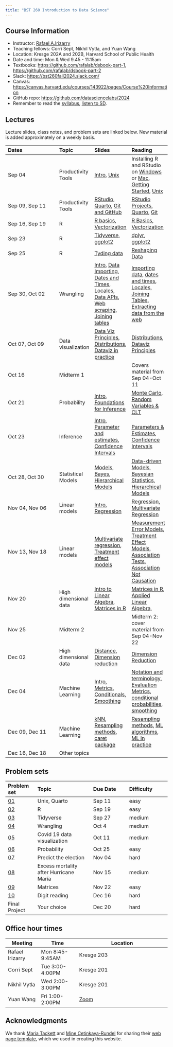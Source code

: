 ```yaml
---
title: "BST 260 Introduction to Data Science"
---
```


## Course Information

* Instructor: [Rafael A.Irizarry](https://rafalab.dfci.harvard.edu/)
* Teaching fellows:  Corri Sept, Nikhil Vytla, and Yuan Wang
* Location: Kresge 202A and 202B,	Harvard School of Public Health
* Date and time: Mon & Wed 9.45 - 11:15am
* Textbooks: <https://github.com/rafalab/dsbook-part-1>, <https://github.com/rafalab/dsbook-part-2>
* Slack: <https://bst260fall2024.slack.com/>
* Canvas: <https://canvas.harvard.edu/courses/143922/pages/Course%20Information>
* GitHub repo: <https://github.com/datasciencelabs/2024>
* Remember to read the [syllabus](syllabus.qmd), [listen to SD](https://www.youtube.com/embed/aL_fP5axQV4).

## Lectures 

Lecture slides, class notes, and problem sets are linked below. New material is added approximately on a weekly basis.

| Dates   | Topic  |    Slides | Reading |
|:-------------------|:---------|:----------|:----------|
| Sep 04 | Productivity Tools| [Intro](slides/00-intro.qmd), [Unix](slides/productivity/01-unix.qmd) | Installing R and RStudio on [Windows](https://teacherscollege.screenstepslive.com/a/1108074-install-r-and-rstudio-for-windows) or [Mac](https://teacherscollege.screenstepslive.com/a/1135059-install-r-and-rstudio-for-mac), [Getting Started](http://rafalab.dfci.harvard.edu/dsbook-part-1/R/getting-started.html), [Unix](http://rafalab.dfci.harvard.edu/dsbook-part-1/productivity/unix.html)|
| Sep 09,  Sep 11| Productivity Tools| [RStudio](slides/productivity/02-rstudio.qmd), [Quarto](slides/productivity/03-quarto.qmd), [Git and GitHub](slides/productivity/04-git.qmd) | [RStudio Projects, Quarto](https://rafalab.dfci.harvard.edu/dsbook-part-1/productivity/reproducible-projects.html), [Git](http://rafalab.dfci.harvard.edu/dsbook-part-1/productivity/git.html) |
| Sep 16, Sep 19 | R | [R basics](slides/R/05-r-basics.qmd), [Vectorization](slides/R/06-vectorization.qmd) |  [R Basics](http://rafalab.dfci.harvard.edu/dsbook-part-1/R/R-basics.html), [Vectorization](http://rafalab.dfci.harvard.edu/dsbook-part-1/R/programming-basics.html#sec-vectorization) |
| Sep 23 | R | [Tidyverse](slides/R/07-tidyverse.qmd), [ggplot2](slides/R/08-ggplot2.qmd) | [dplyr](http://rafalab.dfci.harvard.edu/dsbook-part-1/R/tidyverse.html), [ggplot2](http://rafalab.dfci.harvard.edu/dsbook-part-1/dataviz/ggplot2.html) |
| Sep 25 | R | [Tyding data](slides/R/09-tidyr.qmd) | [Reshaping Data](http://rafalab.dfci.harvard.edu/dsbook-part-1/wrangling/reshaping-data.html)
| Sep 30, Oct 02 | Wrangling  | [Intro](slides/wrangling/10-intro-to-wrangling.qmd), [Data Importing](slides/wrangling/11-importing-files.qmd), [Dates and Times](slides/wrangling/12-dates-and-times.qmd), [Locales](slides/wrangling/13-locales.qmd), [Data APIs](slides/wrangling/14-data-apis.qmd), [Web scraping](slides/wrangling/15-web-scraping.qmd), [Joining tables](slides/wrangling/16-joining-tables.qmd) | [Importing data](https://rafalab.dfci.harvard.edu/dsbook-part-1/R/importing-data.html), [dates and times](http://rafalab.dfci.harvard.edu/dsbook-part-1/wrangling/dates-and-times.html), [Locales](https://rafalab.dfci.harvard.edu/dsbook-part-1/wrangling/locales.html), [Joining Tables](http://rafalab.dfci.harvard.edu/dsbook-part-1/wrangling/joining-tables.html), [Extracting data from the web](https://rafalab.dfci.harvard.edu/dsbook-part-1/wrangling/web-scraping.html)|
Oct 07, Oct 09 | Data visualization  | [Data Viz Principles](slides/dataviz/17-dataviz-principles.qmd), [Distributions](slides/dataviz/18-distributions.qmd), [Dataviz in practice](slides/dataviz/19-dataviz-in-practice.qmd)| [Distributions](http://rafalab.dfci.harvard.edu/dsbook-part-1/dataviz/distributions.html), [Dataviz Principles](http://rafalab.dfci.harvard.edu/dsbook-part-1/dataviz/dataviz-principles.html) |
| Oct 16 | Midterm 1 | | Covers material from Sep 04-Oct 11|
| Oct 21 | Probability   | [Intro](slides/prob/20-intro-to-prob.qmd), [Foundations for Inference](slides/prob/21-inference-foundations.qmd)| [Monte Carlo](http://rafalab.dfci.harvard.edu/dsbook-part-2/prob/continuous-probability.html#monte-carlo), [Random Variables & CLT](http://rafalab.dfci.harvard.edu/dsbook-part-2/prob/random-variables-sampling-models-clt.html)|
| Oct 23 | Inference | [Intro](slides/inference/22-intro-inference.qmd), [Parameter and estimates](slides/inference/23-parameters-estimates.qmd), [Confidence Intervals](slides/inference/24-confidence-intervals.qmd) | [Parameters & Estimates](http://rafalab.dfci.harvard.edu/dsbook-part-2/inference/parameters-estimates.html), [Confidence Intervals](http://rafalab.dfci.harvard.edu/dsbook-part-2/inference/confidence-intervals.html) |
| Oct 28, Oct 30 | Statistical Models | [Models](slides/inference/25-models.qmd), [Bayes](slides/inference/26-bayes.qmd), [Hierarchical Models](slides/inference/27-hierarchical-models.qmd) | [Data-driven Models](http://rafalab.dfci.harvard.edu/dsbook-part-2/inference/models.html),  [Bayesian Statistics](http://rafalab.dfci.harvard.edu/dsbook-part-2/inference/bayes.html), [Hierarchical Models](http://rafalab.dfci.harvard.edu/dsbook-part-2/inference/hierarchical-models.html) |
| Nov 04, Nov 06 |  Linear models  | [Intro](slides/linear-models/28-intro-to-linear-models.qmd), [Regression](slides/linear-models/29-regression.qmd) |  [Regression](http://rafalab.dfci.harvard.edu/dsbook-part-2/linear-models/regression.html), [Multivariate Regression](http://rafalab.dfci.harvard.edu/dsbook-part-2/linear-models/multivariate-regression.html) |
| Nov 13, Nov 18 |  Linear models  | [Multivariate regression](slides/linear-models/30-multivariate-regression.qmd), [Treatment effect models](slides/linear-models/31-treatment-effect-models.qmd) |  [Measurement Error Models](http://rafalab.dfci.harvard.edu/dsbook-part-2/linear-models/measurement-error-models.html), [Treatment Effect Models](http://rafalab.dfci.harvard.edu/dsbook-part-2/linear-models/treatment-effect-models.html), [Association Tests](http://rafalab.dfci.harvard.edu/dsbook-part-2/linear-models/association-tests.html), [Association Not Causation](http://rafalab.dfci.harvard.edu/dsbook-part-2/linear-models/association-not-causation.html) |
|  Nov 20 | High dimensional data| [Intro to Linear Algebra](slides/highdim/32-linear-algebra-intro.qmd), [Matrices in R](slides/highdim/33-matrices-in-R.qmd) | [Matrices in R](https://rafalab.dfci.harvard.edu/dsbook-part-2/highdim/matrices-in-R.html), [Applied Linear Algebra](https://rafalab.dfci.harvard.edu/dsbook-part-2/highdim/linear-algebra.html), |
| Nov 25 | Midterm 2 | | Midterm 2: cover material from Sep 04-Nov 22|
| Dec 02 | High dimensional data | [Distance](slides/highdim/34-distance.qmd), [Dimension reduction](slides/highdim/35-dimension-reduction.qmd) |[Dimension Reduction](https://rafalab.dfci.harvard.edu/dsbook-part-2/highdim/dimension-reduction.html) |
| Dec 04 | Machine Learning | [Intro](slides/ml/36-intro-ml.qmd), [Metrics](slides/ml/37-evaluation-metrics.qmd), [Conditionals](slides/ml/38-conditionals.qmd), [Smoothing](slides/ml/39-smoothing.qmd)|[Notation and terminology](https://rafalab.dfci.harvard.edu/dsbook-part-2/ml/notation-and-terminology.html), [Evaluation Metrics](https://rafalab.dfci.harvard.edu/dsbook-part-2/ml/evaluation-metrics.html), [conditional probabilities](https://rafalab.dfci.harvard.edu/dsbook-part-2/ml/conditionals.html), [smoothing](https://rafalab.dfci.harvard.edu/dsbook-part-2/ml/smoothing.html) |
|  Dec 09, Dec 11 | Machine Learning | [kNN](slides/ml/40-knn.qmd), [Resampling methods](slides/ml/41-resampling-methods.qmd), [caret package](slides/ml/42-caret.qmd)|[Resampling methods](https://rafalab.dfci.harvard.edu/dsbook-part-2/ml/resampling-methods.html), [ML algorithms](https://rafalab.dfci.harvard.edu/dsbook-part-2/ml/algorithms.html), [ML in practice](https://rafalab.dfci.harvard.edu/dsbook-part-2/ml/ml-in-practice.html) |
| Dec 16, Dec 18 | Other topics  | | |

## Problem sets

| Problem set| Topic | Due Date |  Difficulty |
|:-------|:--------------|:---------|:----------|
| [01](psets/pset-01-unix-quarto.qmd)   |  Unix, Quarto|Sep 11   | easy | 
| [02](psets/pset-02-r-vectorization.qmd) |  R | Sep 19   |easy | 
| [03](psets/pset-03-tidyverse.qmd)          |  Tidyverse | Sep 27   |medium | 
| [04](psets/pset-04-wrangling.qmd)          | Wrangling | Oct 4   | medium | 
| [05](psets/pset-05-dataviz.qmd) |  Covid 19 data visualization | Oct 11   |medium | 
| [06](psets/pset-06-prob.qmd)          | Probability | Oct 25   | easy | 
| [07](psets/pset-07-election.qmd)          | Predict the election |Nov 04   |  hard | 
| [08](psets/pset-08-linear-models.qmd)          | Excess mortality after Hurricane María |Nov 15   |  medium | 
| [09](psets/pset-09-matrices.qmd)          | Matrices | Nov 22   | easy | 
| [10](psets/pset-10-ml.qmd)          | Digit reading | Dec 16   | hard | 
|Final Project| Your choice | Dec 20   | hard  |

## Office hour times

| Meeting | Time  | Location                 |
|---------|----------|------------------------|
| Rafael Irizarry  | Mon  8:45-9:45AM  |   Kresge 203     |
| Corri Sept | Tue      3:00-4:00PM     | Kresge 201         |
| Nikhil Vytla   | Wed      2:00-3:00PM     | Kresge 201         |
| Yuan Wang | Fri    1:00-2:00PM     | [Zoom](https://harvard.zoom.us/j/98901120095?pwd=CrhPTA0Nco2rY6ggzYIfq6kQmP4VZn.1) |

## Acknowledgments

We thank [Maria Tackett](https://github.com/matackett) and [Mine Çetinkaya-Rundel](https://github.com/mine-cetinkaya-rundel) for sharing their [web page template](https://github.com/rstudio-conf-2022/teach-ds-course-website/tree/main), which we used in creating this website.

